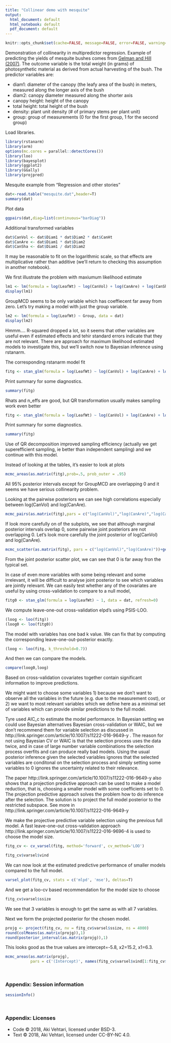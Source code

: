 ```yaml
---
title: "Collinear demo with mesquite"
output:
  html_document: default
  html_notebook: default
  pdf_document: default
---
```


```r
knitr::opts_chunk$set(cache=FALSE, message=FALSE, error=FALSE, warning=FALSE, comment=NA, out.width='95%')
```

Demonstration of collinearity in multipredictor regression.
Example of predicting the yields of mesquite bushes comes from [Gelman and Hill (2007)](http://www.stat.columbia.edu/~gelman/arm/). 
The outcome variable is the total weight (in grams) of photosynthetic material as derived
from actual harvesting of the bush. The predictor variables are:

- diam1: diameter of the canopy (the leafy area of the bush)
in meters, measured along the longer axis of the bush
- diam2: canopy diameter measured along the shorter axis
- canopy height: height of the canopy
- total height: total height of the bush
- density: plant unit density (# of primary stems per plant unit)
- group: group of measurements (0 for the first group, 1 for the second group)

Load libraries. 
```r
library(rstanarm)
library(arm)
options(mc.cores = parallel::detectCores())
library(loo)
library(bayesplot)
library(ggplot2)
library(GGally)
library(projpred)
```

Mesquite example from "Regression and other stories"
```r
dat<-read.table("mesquite.dat",header=T)
summary(dat)
```

Plot data
```r
ggpairs(dat,diag=list(continuous="barDiag"))
```

Additional transformed variables
```r
dat$CanVol <- dat$Diam1 * dat$Diam2 * dat$CanHt
dat$CanAre <- dat$Diam1 * dat$Diam2
dat$CanSha <- dat$Diam1 / dat$Diam2
```

It may be reasonable to fit on the logarithmic scale, so that effects are multiplicative rather than additive (we'll return to checking this assumption in another notebook).

We first illustrate the problem with maxiumum likelihood estimate
```r
lm1 <- lm(formula = log(LeafWt) ~ log(CanVol) + log(CanAre) + log(CanSha) + log(TotHt) + log(Dens) + Group, data = dat)
display(lm1)
```

GroupMCD seems to be only variable which has coeffiecent far away from zero. Let's try making a model with just the group variable.
```r
lm2 <- lm(formula = log(LeafWt) ~ Group, data = dat)
display(lm2)
```
Hmmm.... R-squared dropped a lot, so it seems that other variables are useful even if estimated effects and tehir standard errors indicate that they are not relevant. There are approach for maximum likelihood estimated models to investigate this, but we'll switch now to Bayesian inference using rstanarm.

The corresponding rstanarm model fit
```r
fitg <- stan_glm(formula = log(LeafWt) ~ log(CanVol) + log(CanAre) + log(CanSha) + log(TotHt) + log(Dens) + Group, data = dat, refresh=0)
```

Print summary for some diagnostics.
```r
summary(fitg)
```

Rhats and n_effs are good, but QR transformation usually makes sampling work even better
```r
fitg <- stan_glm(formula = log(LeafWt) ~ log(CanVol) + log(CanAre) + log(CanSha) + log(TotHt) + log(Dens) + Group, data = dat, QR=TRUE, refresh=0)
```

Print summary for some diagnostics.
```r
summary(fitg)
```
Use of QR decomposition improved sampling efficiency (actually we get superefficient sampling, ie better than independent sampling) and we continue with this model.

Instead of looking at the tables, it's easier to look at plots
```r
mcmc_areas(as.matrix(fitg),prob=.5, prob_outer = .95)
```

All 95% posterior intervals except for GroupMCD are overlapping 0 and it seems we have serious collinearity problem.

Looking at the pairwise posteriors we can see high correlations especially between log(CanVol) and log(CanAre).
```r
mcmc_pairs(as.matrix(fitg),pars = c("log(CanVol)","log(CanAre)","log(CanSha)","log(TotHt)","log(Dens)"))
```

If look more carefully on of the subplots, we see that although marginal posterior intervals overlap 0, some pairwise joint posteriors are not overlapping 0. Let's look more carefully the joint posterior of log(CanVol) and log(CanAre).
```r
mcmc_scatter(as.matrix(fitg), pars = c("log(CanVol)","log(CanAre)"))+geom_vline(xintercept=0)+geom_hline(yintercept=0)
```

From the joint posterior scatter plot, we can see that 0 is far away fron the typical set.

In case of even more variables with some being relevant and some irrelevant, it will be difficult to analyse joint posterior to see which variables are jointly relevant. We can easily test whether any of the covariates are useful by using cross-validation to compare to a null model,
```r
fitg0 <- stan_glm(formula = log(LeafWt) ~ 1, data = dat, refresh=0)
```

We compute leave-one-out cross-validation elpd's using PSIS-LOO.
```r
(loog <- loo(fitg))
(loog0 <- loo(fitg0))
```
The model with variables has one bad k value. We can fix that by computing the corresponding leave-one-out-posterior exactly.
```r
(loog <- loo(fitg, k_threshold=0.7))
```

And then we can compare the models.
```r
compare(loog0,loog)
```
Based on cross-validation covariates together contain significant information to improve predictions.

We might want to choose some variables 1) because we don't want to observe all the variables in the future (e.g. due to the measurement cost), or 2) we want to most relevant variables which we define here as a minimal set of variables which can provide similar predictions to the full model.

Tyre used AIC_c to estimate the model performance. In Bayesian setting we could use Bayesian alternatives Bayesian cross-validation or WAIC, but we don't recommend them for variable selection as discussed in http://link.springer.com/article/10.1007/s11222-016-9649-y . The reason for not using Bayesian CV or WAIC is that the selection process uses the data twice, and in case of large number variable combinations the selection process overfits and can produce really bad models. Using the usual posterior inference given the selected variables ignores that the selected variables are conditonal on the selection process and simply setting some variables to 0 ignores the uncertainty related to their relevance.

The paper http://link.springer.com/article/10.1007/s11222-016-9649-y also shows that a projection predictive approach can be used to make a model reduction, that is, choosing a smaller model with some coefficients set to 0. The projection predictive approach solves the problem how to do inference after the selection. The solution is to project the full model posterior to the restricted subspace. See more in http://link.springer.com/article/10.1007/s11222-016-9649-y

We make the projective predictive variable selection using the previous full model. A fast leave-one-out cross-validation approach http://link.springer.com/article/10.1007/s11222-016-9696-4 is used to choose the model size.
```r
fitg_cv <- cv_varsel(fitg, method='forward', cv_method='LOO')
```

```r
fitg_cv$varsel$vind
```

We can now look at the estimated predictive performance of smaller models compared to the full model.
```r
varsel_plot(fitg_cv, stats = c('mlpd', 'mse'), deltas=T)
```

And we get a loo-cv based recommendation for the model size to choose
```r
fitg_cv$varsel$ssize
```
We see that 3 variables is enough to get the same as with all 7 variables.

Next we form the projected posterior for the chosen model.
```r
projg <- project(fitg_cv, nv = fitg_cv$varsel$ssize, ns = 4000)
round(colMeans(as.matrix(projg)),1)
round(posterior_interval(as.matrix(projg)),1)
```
This looks good as the true values are intercept=-5.8, x2=15.2, x1=6.3.

```r
mcmc_areas(as.matrix(projg), 
           pars = c('(Intercept)', names(fitg_cv$varsel$vind[1:fitg_cv$varsel$ssize])), prob_outer=0.95)
```


<br />


### Appendix: Session information

```r
sessionInfo()
```

<br />


### Appendix: Licenses

* Code &copy; 2018, Aki Vehtari, licensed under BSD-3.
* Text &copy; 2018, Aki Vehtari, licensed under CC-BY-NC 4.0.
